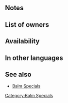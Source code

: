 {{Special
|tagid=SID_疾風大地の祝福
|intID=3647
|exclusive=0
|canUseWeapon={{WeaponList|Colorless Staff}}
|canUseMove={{MoveList|All}}
|cost=200
|cooldown=1
|effect=When healing an ally with a staff, grants Spd/Def+4 to all allies for 1 turn.
|required=Swift-Winds Balm;Solid-Earth Balm
|properties=random_owner
}}
==Notes==
{{Bonuses}}
==List of owners==
{{Skill Hero List}}
==Availability==
{{PassiveFocusList}}
{{PassiveDistributionList}}
{{PassiveCombatManualList}}
==In other languages==
{{OtherLanguages
|japanese=疾風大地の祝福
|german=Erdwindbalsam
|spanishEU=Terrabálsamo
|spanishLA=Terrabálsamo
|french=Baume purifiant
|italian=Balsamo t./v.
|chineseTW=疾風大地的祝福
|portuguese=Aerobálsamo
}}
==See also==
* [[Skill families/Specials#Balm|Balm Specials]]
{{Specials Navbox}}
[[Category:Balm Specials]]